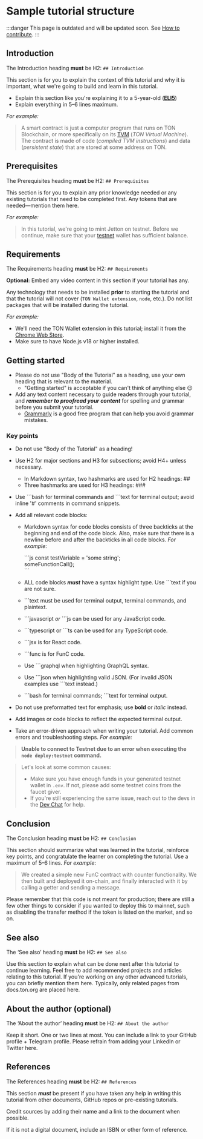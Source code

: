 
# Sample tutorial structure

:::danger
This page is outdated and will be updated soon.
See [How to contribute](/v3/contribute/).
:::

## Introduction

The Introduction heading **must** be H2: `## Introduction`

This section is for you to explain the context of this tutorial and why it is important, what we're going to build and learn in this tutorial.

- Explain this section like you're explaining it to a 5-year-old (**[ELI5](https://www.dictionary.com/e/slang/eli5/)**)
- Explain everything in 5–6 lines maximum.

_For example:_

> A smart contract is just a computer program that runs on TON Blockchain, or more specifically on its [TVM](/v3/documentation/tvm/tvm-overview/) (_TON Virtual Machine_). The contract is made of code (_compiled TVM instructions_) and data (_persistent state_) that are stored at some address on TON.

## Prerequisites

The Prerequisites heading **must** be H2: `## Prerequisites`

This section is for you to explain any prior knowledge needed or any existing tutorials that need to be completed first. Any tokens that are needed—mention them here.

_For example:_

> In this tutorial, we're going to mint Jetton on testnet. Before we continue, make sure that your [testnet](/v3/documentation/smart-contracts/getting-started/testnet/) wallet has sufficient balance.

## Requirements

The Requirements heading **must** be H2: `## Requirements`

**Optional:** Embed any video content in this section if your tutorial has any.

Any technology that needs to be installed **prior** to starting the tutorial and that the tutorial will not cover (`TON Wallet extension`, `node`, etc.). Do not list packages that will be installed during the tutorial.

_For example:_

- We'll need the TON Wallet extension in this tutorial; install it from the [Chrome Web Store](https://chrome.google.com/webstore/detail/ton-wallet/nphplpgoakhhjchkkhmiggakijnkhfnd).
- Make sure to have Node.js v18 or higher installed.

## Getting started

- Please do not use "Body of the Tutorial" as a heading, use your own heading that is relevant to the material.
  - "Getting started" is acceptable if you can't think of anything else 😉
- Add any text content necessary to guide readers through your tutorial, and _**remember to proofread your content**_ for spelling and grammar before you submit your tutorial.
  - [Grammarly](https://www.grammarly.com/) is a good free program that can help you avoid grammar mistakes.

### Key points

- Do not use "Body of the Tutorial" as a heading!

- Use H2 for major sections and H3 for subsections; avoid H4+ unless necessary.
  - In Markdown syntax, two hashmarks are used for H2 headings: ##
  - Three hashmarks are used for H3 headings: ###

- Use \```bash for terminal commands and \```text for terminal output; avoid inline '#' comments in command snippets.

- Add all relevant code blocks:
    - Markdown syntax for code blocks consists of three backticks at the beginning and end of the code block.  Also, make sure that there is a newline before and after the backticks in all code blocks. *For example*:

        \```js
        const testVariable = 'some string';  
        someFunctionCall();  
        \```  
        
    - ALL code blocks ***must*** have a syntax highlight type. Use \```text if you are not sure.
    - \```text must be used for terminal output, terminal commands, and plaintext.
    - \```javascript *or* \```js can be used for any JavaScript code.
    - \```typescript or \```ts can be used for any TypeScript code.
    - \```jsx is for React code.
    - \```func is for FunC code.
    - Use \```graphql when highlighting GraphQL syntax.
    - Use \```json when highlighting valid JSON. (For invalid JSON examples use \```text instead.)
    - \```bash for terminal commands; \```text for terminal output.
 - Do not use preformatted text for emphasis; use **bold** or *italic* instead.
- Add images or code blocks to reflect the expected terminal output.

- Take an error-driven approach when writing your tutorial. Add common errors and troubleshooting steps. _For example:_

> **Unable to connect to Testnet due to an error when executing the
> `node deploy:testnet` command.**

> Let's look at some common causes:
>
> - Make sure you have enough funds in your generated testnet wallet in `.env`. If not, please add some testnet coins from the faucet giver.
> - If you're still experiencing the same issue, reach out to the devs in the [Dev Chat](https://t.me/TonDev_eng/) for help.
>

## Conclusion

The Conclusion heading **must** be H2: `## Conclusion`

This section should summarize what was learned in the tutorial, reinforce key points, and congratulate the learner on completing the tutorial. Use a maximum of 5–6 lines.
_For example_:

> We created a simple new FunC contract with counter functionality. We then built and deployed it on-chain, and finally interacted with it by calling a getter and sending a message.

Please remember that this code is not meant for production; there are still a few other things to consider if you wanted to deploy this to mainnet, such as disabling the transfer method if the token is listed on the market, and so on.

## See also

The ‘See also’ heading **must** be H2: `## See also`

Use this section to explain what can be done next after this tutorial to continue learning.
Feel free to add recommended projects and articles relating to this tutorial.
If you're working on any other advanced tutorials, you can briefly mention them here.
Typically, only related pages from docs.ton.org are placed here.

## About the author (optional)

The ‘About the author’ heading **must** be H2: `## About the author`

Keep it short. One or two lines at most. You can include a link to your GitHub profile + Telegram profile. Please refrain from adding your LinkedIn or Twitter here.

## References

The References heading **must** be H2: `## References`

This section _**must**_ be present if you have taken any help in writing this tutorial from other documents, GitHub repos or pre-existing tutorials.

Credit sources by adding their name and a link to the document when possible.

If it is not a digital document, include an ISBN or other form of reference.

<Feedback />
